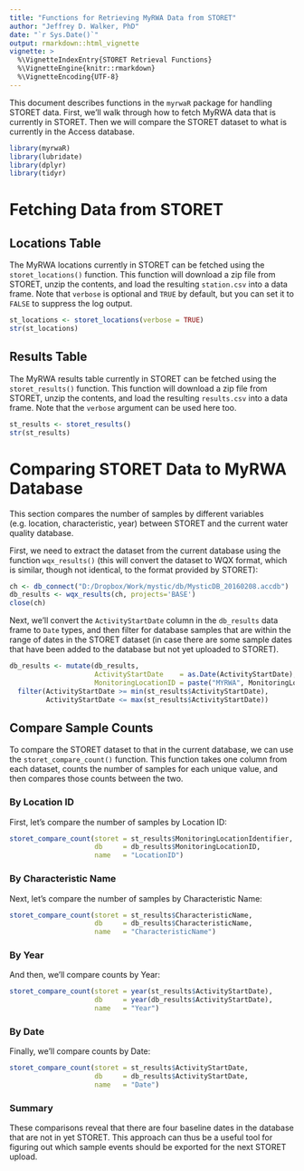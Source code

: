 ```yaml
---
title: "Functions for Retrieving MyRWA Data from STORET"
author: "Jeffrey D. Walker, PhD"
date: "`r Sys.Date()`"
output: rmarkdown::html_vignette
vignette: >
  %\VignetteIndexEntry{STORET Retrieval Functions}
  %\VignetteEngine{knitr::rmarkdown}
  %\VignetteEncoding{UTF-8}
---
```


This document describes functions in the `myrwaR` package for handling STORET data. First, we'll walk through how to fetch MyRWA data that is currently in STORET. Then we will compare the STORET dataset to what is currently in the Access database.

```r
library(myrwaR)
library(lubridate)
library(dplyr)
library(tidyr)
```

# Fetching Data from STORET

## Locations Table

The MyRWA locations currently in STORET can be fetched using the `storet_locations()` function. This function will download a zip file from STORET, unzip the contents, and load the resulting `station.csv` into a data frame. Note that `verbose` is optional and `TRUE` by default, but you can set it to `FALSE` to suppress the log output.

```r
st_locations <- storet_locations(verbose = TRUE)
str(st_locations)
```

## Results Table

The MyRWA results table currently in STORET can be fetched using the `storet_results()` function. This function will download a zip file from STORET, unzip the contents, and load the resulting `results.csv` into a data frame. Note that the `verbose` argument can be used here too.

```r
st_results <- storet_results()
str(st_results)
```

# Comparing STORET Data to MyRWA Database

This section compares the number of samples by different variables (e.g. location, characteristic, year) between STORET and the current water quality database.

First, we need to extract the dataset from the current database using the function `wqx_results()` (this will convert the dataset to WQX format, which is similar, though not identical, to the format provided by STORET):

```r
ch <- db_connect("D:/Dropbox/Work/mystic/db/MysticDB_20160208.accdb")
db_results <- wqx_results(ch, projects='BASE')
close(ch)
```

Next, we'll convert the `ActivityStartDate` column in the `db_results` data frame to `Date` types, and then filter for database samples that are within the range of dates in the STORET dataset (in case there are some sample dates that have been added to the database but not yet uploaded to STORET).

```r
db_results <- mutate(db_results,
                     ActivityStartDate    = as.Date(ActivityStartDate),
                     MonitoringLocationID = paste("MYRWA", MonitoringLocationID, sep = "-")) %>%
  filter(ActivityStartDate >= min(st_results$ActivityStartDate),
         ActivityStartDate <= max(st_results$ActivityStartDate))
```

## Compare Sample Counts

To compare the STORET dataset to that in the current database, we can use the `storet_compare_count()` function. This function takes one column from each dataset, counts the number of samples for each unique value, and then compares those counts between the two.

### By Location ID

First, let's compare the number of samples by Location ID:

```r
storet_compare_count(storet = st_results$MonitoringLocationIdentifier,
                     db     = db_results$MonitoringLocationID,
                     name   = "LocationID")
```

### By Characteristic Name

Next, let's compare the number of samples by Characteristic Name:

```r
storet_compare_count(storet = st_results$CharacteristicName,
                     db     = db_results$CharacteristicName,
                     name   = "CharacteristicName")
```

### By Year

And then, we'll compare counts by Year:

```r
storet_compare_count(storet = year(st_results$ActivityStartDate),
                     db     = year(db_results$ActivityStartDate),
                     name   = "Year")
```

### By Date

Finally, we'll compare counts by Date:

```r
storet_compare_count(storet = st_results$ActivityStartDate,
                     db     = db_results$ActivityStartDate,
                     name   = "Date")
```

### Summary

These comparisons reveal that there are four baseline dates in the database that are not in yet STORET. This approach can thus be a useful tool for figuring out which sample events should be exported for the next STORET upload.

